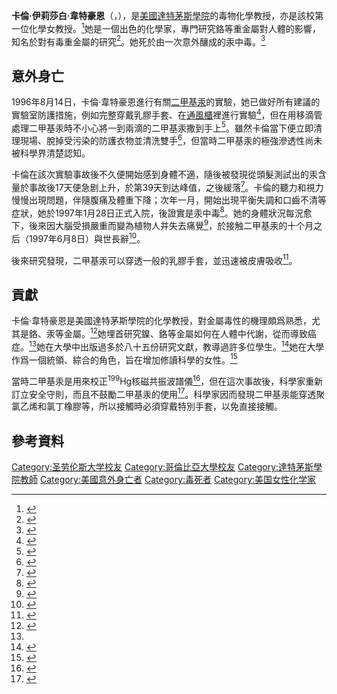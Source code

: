{{Rough translation|time=2020-08-01T14:49:12+00:00}}
{{Infobox people
| name              = Karen Wetterhahn
| birth_date        = {{birth date|1948|10|16}}
| birth_place       = {{USA}}[[紐約州|紐約州]][[普拉茨堡_(纽约州)|普拉茨堡]]
| death_date        = {{death date and age|1997|6|8|1948|10|16}}
| death_place       = {{USA}}[[新罕布夏州|新罕布夏州]][[萊姆_(新罕布夏州)|萊姆]]

}}
'''卡倫·伊莉莎白·韋特豪恩'''（{{lang-en|Karen Elizabeth Wetterhahn}}，{{bd|1948年|10月16日|1997年|6月8日}}），是[[美國|美國]][[達特茅斯學院|達特茅斯學院]]的毒物化學教授，亦是該校第一位化學女教授。<ref>{{cite web|url=https://www.mentalfloss.com/article/501147/retrobituaries-karen-wetterhahn-chemist-whose-poisoning-death-changed-safety|title=Karen Wetterhahn, the Chemist Whose Poisoning Death Changed Safety Standards|format=|date=MAY 31, 2017|publisher=|accessdate=|archive-date=2021-01-11|archive-url=https://web.archive.org/web/20210111072054/https://www.mentalfloss.com/article/501147/retrobituaries-karen-wetterhahn-chemist-whose-poisoning-death-changed-safety|dead-url=no}}</ref>她是一個出色的化學家，專門研究鉻等重金屬對人體的影響，知名於對有毒重金屬的研究<ref>{{cite web|url=https://www.latimes.com/archives/la-xpm-1997-sep-14-mn-32049-story.html|format=|date=SEP. 14, 199712 AM|publisher=latimes|title=Scientist’s Death Helped Increase Knowledge of Mercury Poisoning|accessdate=|archive-date=2020-11-12|archive-url=https://web.archive.org/web/20201112034845/https://www.latimes.com/archives/la-xpm-1997-sep-14-mn-32049-story.html|dead-url=no}}</ref>。她死於由一次意外釀成的汞中毒。<ref>{{cite web|url= https://www.acsh.org/news/2016/06/06/two-drops-of-death-dimethylmercury|title= two drops of death dimethylmercury|format= |date= June 6, 2016|publisher= American Council on Science and Health|accessdate= |archive-date= 2020-11-30|archive-url= https://web.archive.org/web/20201130052652/https://www.acsh.org/news/2016/06/06/two-drops-of-death-dimethylmercury|dead-url= no}}</ref>

==意外身亡==
1996年8月14日，卡倫·韋特豪恩進行有關[[二甲基汞|二甲基汞]]的實驗，她已做好所有建議的實驗室防護措施，例如完整穿戴乳膠手套、在[[通風櫃|通風櫃]]裡進行實驗<ref>{{cite web|url= https://www.nationalgeographic.com/science/health-and-human-body/human-body/poison-toxic-tales/|format= |title= toxic tales|date= May 2005|publisher= national geographic|accessdate= |archive-date= 2020-11-29|archive-url= https://web.archive.org/web/20201129034758/https://www.nationalgeographic.com/science/health-and-human-body/human-body/poison-toxic-tales/|dead-url= no}}</ref>，但在用移滴管處理二甲基汞時不小心將一到兩滴的二甲基汞撒到手上<ref>{{cite web|url= https://www.medpagetoday.com/publichealthpolicy/generalprofessionalissues/80958|format= |title= tiny organic mercury spill did this to scientist's brain|date= July 11, 2019|publisher= medpagetoday|accessdate= |archive-date= 2020-11-07|archive-url= https://web.archive.org/web/20201107233412/https://www.medpagetoday.com/publichealthpolicy/generalprofessionalissues/80958|dead-url= no}}</ref>。雖然卡倫當下便立即清理現場、脫掉受污染的防護衣物並清洗雙手<ref name="nejm">{{cite journal|last1=Nierenberg|first1=David W.|last2=Nordgren|first2=Richard E.|last3=Chang|first3=Morris B.|last4=Siegler|first4=Richard W.|last5=Blayney|first5=Michael B.|last6=Hochberg|first6=Fred|last7=Toribara|first7=Taft Y.|last8=Cernichiari|first8=Elsa|last9=Clarkson|first9=Thomas|title=Delayed Cerebellar Disease and Death after Accidental Exposure to Dimethylmercury|journal=New England Journal of Medicine|volume=338|issue=23|year=1998|pages=1672–1676|doi=10.1056/NEJM199806043382305|pmid=9614258}}</ref>，但當時二甲基汞的極強滲透性尚未被科學界清楚認知。

卡倫在該次實驗事故後不久便開始感到身體不適，隨後被發現從頭髮測試出的汞含量於事故後17天便急剧上升，於第39天到达峰值，之後緩落<ref>{{Cite book|title=Delayed Cerebellar Disease and Death after Accidental Exposure to Dimethylmercury|last=David W.; Nordgren, Richard E.; Chang, Morris B.; Siegler, Richard W.; Blayney, Michael B.; Hochberg, Fred; Toribara, Taft Y.; Cernichiari, Elsa; Clarkson, Thomas |first=Delayed Cerebellar Disease and Death after Accidental Exposure to Dimethylmercury|publisher=|year=1998|isbn=|location=|pages=}}</ref>。卡倫的聽力和視力慢慢出現問題，伴隨腹痛及體重下降；次年一月，開始出現平衡失調和口齒不清等症狀，她於1997年1月28日正式入院，後證實是汞中毒<ref>{{cite web|url=https://web.archive.org/web/20140715003519/http://stemed.unm.edu/PDFs/cd/CLASSROOM_LAB_SAFETY/Trembling_Edge_Science.pdf
|format=pdf|date= May 2005|title=classroom lab safety|publisher=  Dartmouth Alumni Magazine|accessdate=}}</ref>。她的身體狀況每況愈下，後來因大腦受損嚴重而變為植物人并失去痛覺<ref>{{cite web|url= https://www.nationalgeographic.com/science/health-and-human-body/human-body/poison-toxic-tales/|format= |date= May 2005|title= toxic tales|publisher= national geographic|accessdate= |archive-date= 2020-11-29|archive-url= https://web.archive.org/web/20201129034758/https://www.nationalgeographic.com/science/health-and-human-body/human-body/poison-toxic-tales/|dead-url= no}}</ref>，於接触二甲基汞的十个月之后（1997年6月8日）與世長辭<ref name="nejm">{{cite journal|last1=Nierenberg|first1=David W.|last2=Nordgren|first2=Richard E.|last3=Chang|first3=Morris B.|last4=Siegler|first4=Richard W.|last5=Blayney|first5=Michael B.|last6=Hochberg|first6=Fred|last7=Toribara|first7=Taft Y.|last8=Cernichiari|first8=Elsa|last9=Clarkson|first9=Thomas|title=Delayed Cerebellar Disease and Death after Accidental Exposure to Dimethylmercury|journal=New England Journal of Medicine|volume=338|issue=23|year=1998|pages=1672–1676|doi=10.1056/NEJM199806043382305|pmid=9614258}}</ref>。

後來研究發現，二甲基汞可以穿透一般的乳膠手套，並迅速被皮膚吸收<ref>{{cite web|url=http://www.chm.bris.ac.uk/motm/dimethylmercury/dmmh.htm|format=|date=|publisher=Simon CottonUppingham School, Rutland, UK|accessdate=|title=dimethylmercury|archive-date=2012-04-17|archive-url=https://www.webcitation.org/66yo4jiX6?url=http://www.chm.bris.ac.uk/motm/dimethylmercury/dmmh.htm|dead-url=no}}</ref>。

==貢獻==
卡倫·韋特豪恩是美國達特茅斯學院的化學教授，對金屬毒性的機理頗爲熟悉，尤其是鉻、汞等金屬。<ref name="#1">{{cite web|url= https://sites.dartmouth.edu/toxmetal/about-us/a-tribute-to-karen-wetterhahn/|format= |date= June 6, 2016|title= a tribute to karen wetterhahn|publisher= The Dartmouth Toxic Metals|accessdate= |archive-date= 2020-10-16|archive-url= https://web.archive.org/web/20201016225227/https://sites.dartmouth.edu/toxmetal/about-us/a-tribute-to-karen-wetterhahn/|dead-url= no}}</ref>她埋首研究鎳、鉻等金屬如何在人體中代謝，從而導致癌症。<ref name="#1"/>她在大學中出版過多於八十五份研究文獻，教導過許多位學生。<ref name="LATimes">{{cite news|url=http://articles.latimes.com/1997-06-12/news/mn-2765_1_karen-wetterhahn|title=Karen Wetterhahn; Dartmouth Scientist|date=June 12, 1997|newspaper=Los Angeles Times|access-date=July 11, 2014|archive-url=https://web.archive.org/web/20140714235213/http://articles.latimes.com/1997-06-12/news/mn-2765_1_karen-wetterhahn|archive-date=2014-07-14|dead-url=no}}</ref>她在大學作爲一個統領、綜合的角色，旨在增加修讀科學的女性。<ref>{{cite web
|url=https://www.niehs.nih.gov/research/supported/centers/srp/training/wetterhahn/index.cfm
|format=
|date=
|publisher=
|title=Karen Wetterhahn Memorial Award
|accessdate=
|archive-date=2020-10-16
|archive-url=https://web.archive.org/web/20201016161823/https://www.niehs.nih.gov/research/supported/centers/srp/training/wetterhahn/index.cfm
|dead-url=no
}}</ref>

當時二甲基汞是用來校正<sup>199</sup>Hg核磁共振波譜儀<ref name="ohalloran">{{cite web|url=http://chemgroups.northwestern.edu/ohalloran/HgNMRStandards/|archiveurl=https://web.archive.org/web/20130603111937/http://chemgroups.northwestern.edu/ohalloran/HgNMRStandards/|archivedate=2013-06-03|title=<sup>199</sup>Hg NMR Standards|last1=O'Halloran|first1=Thomas V.|last2=Singer|first2=Christopher P.|publisher=Northwestern University|date=March 10, 1998|accessdate=2020-08-01|dead-url=no}}</ref>，但在這次事故後，科學家重新訂立安全守則，而且不鼓勵二甲基汞的使用<ref>{{cite web|url=http://www.osha.gov/dts/hib/hib_data/hib19980309.html|title=Hazard Information Bulletin—Dimethylmercury|publisher=[[Occupational_Safety_and_Health_Administration|Occupational Safety and Health Administration]]|date=March 9, 1998<!--Note, the website text gives an impossible 1991 date, this is taken from the url-->|access-date=May 11, 2005|archive-url=https://web.archive.org/web/20050408214930/http://www.osha.gov/dts/hib/hib_data/hib19980309.html|archive-date=2005-04-08|8=|dead-url=no}}</ref>。科學家因而發現二甲基汞能穿透聚氯乙烯和氯丁橡膠等，所以接觸時必須穿戴特別手套，以免直接接觸。
==參考資料==

{{authority control}}
{{DEFAULTSORT:Wetterhahn}}
[[Category:圣劳伦斯大学校友|Category:圣劳伦斯大学校友]]
[[Category:哥倫比亞大學校友|Category:哥倫比亞大學校友]]
[[Category:達特茅斯學院教師|Category:達特茅斯學院教師]]
[[Category:美國意外身亡者|Category:美國意外身亡者]]
[[Category:毒死者|Category:毒死者]]
[[Category:美国女性化学家|Category:美国女性化学家]]